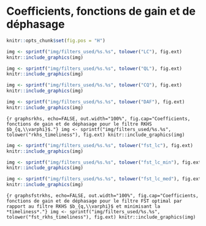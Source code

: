 \newpage
# Coefficients, fonctions de gain et de déphasage {#an:graphs}

```r
knitr::opts_chunk$set(fig.pos = "H")
```

```r
img <- sprintf("img/filters_used/%s.%s", tolower("LC"), fig.ext)
knitr::include_graphics(img)
```

```r
img <- sprintf("img/filters_used/%s.%s", tolower("QL"), fig.ext)
knitr::include_graphics(img)
```


```r
img <- sprintf("img/filters_used/%s.%s", tolower("CQ"), fig.ext)
knitr::include_graphics(img)
```

```r
img <- sprintf("img/filters_used/%s.%s", tolower("DAF"), fig.ext)
knitr::include_graphics(img)
```

```{r graphsrkhs, echo=FALSE, out.width="100%", fig.cap="Coefficients, fonctions de gain et de déphasage pour le filtre RKHS $b_{q,\\varphi}$."}
img <- sprintf("img/filters_used/%s.%s", tolower("rkhs_timeliness"), fig.ext)
knitr::include_graphics(img)
```

```r
img <- sprintf("img/filters_used/%s.%s", tolower("fst_lc"), fig.ext)
knitr::include_graphics(img)
```

```r
img <- sprintf("img/filters_used/%s.%s", tolower("fst_lc_min"), fig.ext)
knitr::include_graphics(img)
```

```r
img <- sprintf("img/filters_used/%s.%s", tolower("fst_lc_med"), fig.ext)
knitr::include_graphics(img)
```

```{r graphsfstrkhs, echo=FALSE, out.width="100%", fig.cap="Coefficients, fonctions de gain et de déphasage pour le filtre FST optimal par rapport au filtre RKHS $b_{q,\\varphi}$ et minimisant la *timeliness*."}
img <- sprintf("img/filters_used/%s.%s", tolower("fst_rkhs_timeliness"), fig.ext)
knitr::include_graphics(img)
```




